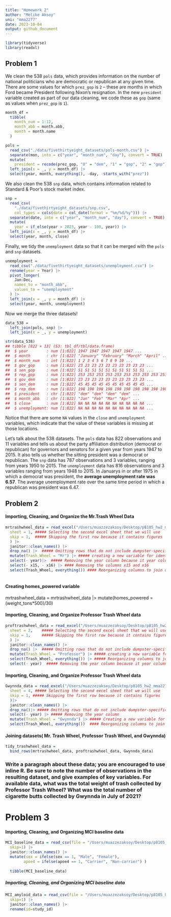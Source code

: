 ```yaml
---
title: "Homework 2"
author: "Melike Aksoy"
uni: "mma2277"
date: 2023-10-04
output: github_document
---
```


```r
library(tidyverse)
library(readxl)
```


## Problem 1

We clean the 538 `pols` data, which provides information on the number
of national politicians who are democratic or republican at any given
time. There are some values for which `prez_gop` is `2` – these are
months in which Ford became President following Nixon’s resignation. In
the new `president` variable created as part of our data cleaning, we
code these as `gop` (same as values when `prez_gop` is `1`).

``` r
month_df = 
  tibble(
    month_num = 1:12,
    month_abb = month.abb,
    month = month.name
  )

pols = 
  read_csv("./data/fivethirtyeight_datasets/pols-month.csv") |>
  separate(mon, into = c("year", "month_num", "day"), convert = TRUE) |>
  mutate(
    president = recode(prez_gop, "0" = "dem", "1" = "gop", "2" = "gop")) |>
  left_join(x = _, y = month_df) |> 
  select(year, month, everything(), -day, -starts_with("prez")) 
```

We also clean the 538 `snp` data, which contains information related to
Standard & Poor’s stock market index.

``` r
snp = 
  read_csv(
    "./data/fivethirtyeight_datasets/snp.csv",
    col_types = cols(date = col_date(format = "%m/%d/%y"))) |>
  separate(date, into = c("year", "month_num", "day"), convert = TRUE) |>
  mutate(
    year = if_else(year > 2023, year - 100, year)) |> 
  left_join(x = _, y = month_df) |> 
  select(year, month, close) 
```

Finally, we tidy the `unemployment` data so that it can be merged with
the `pols` and `snp` datasets.

``` r
unemployment = 
  read_csv("./data/fivethirtyeight_datasets/unemployment.csv") |>
  rename(year = Year) |>
  pivot_longer(
    Jan:Dec, 
    names_to = "month_abb",
    values_to = "unemployment"
  ) |> 
  left_join(x = _, y = month_df) |> 
  select(year, month, unemployment)
```

Now we merge the three datasets!

``` r
data_538 = 
  left_join(pols, snp) |>
  left_join(x = _, y = unemployment)

str(data_538)
## tibble [822 × 13] (S3: tbl_df/tbl/data.frame)
##  $ year        : num [1:822] 1947 1947 1947 1947 1947 ...
##  $ month       : chr [1:822] "January" "February" "March" "April" ...
##  $ month_num   : int [1:822] 1 2 3 4 5 6 7 8 9 10 ...
##  $ gov_gop     : num [1:822] 23 23 23 23 23 23 23 23 23 23 ...
##  $ sen_gop     : num [1:822] 51 51 51 51 51 51 51 51 51 51 ...
##  $ rep_gop     : num [1:822] 253 253 253 253 253 253 253 253 253 253 ...
##  $ gov_dem     : num [1:822] 23 23 23 23 23 23 23 23 23 23 ...
##  $ sen_dem     : num [1:822] 45 45 45 45 45 45 45 45 45 45 ...
##  $ rep_dem     : num [1:822] 198 198 198 198 198 198 198 198 198 198 ...
##  $ president   : chr [1:822] "dem" "dem" "dem" "dem" ...
##  $ month_abb   : chr [1:822] "Jan" "Feb" "Mar" "Apr" ...
##  $ close       : num [1:822] NA NA NA NA NA NA NA NA NA NA ...
##  $ unemployment: num [1:822] NA NA NA NA NA NA NA NA NA NA ...
```

Notice that there are some `NA` values in the `close` and `unemployment`
variables, which indicate that the value of these variables is missing
at those locations.

Let’s talk about the 538 datasets. The `pols` data has 822 observations
and 11 variables and tells us about the party affiliation distribution
(democrat or republican) for governors and senators for a given year
from years 1947 to 2015. It also tells us whether the sitting president
was a democrat or republican. The `snp` data has 787 observations and 3
variables, ranging from years 1950 to 2015. The `unemployment` data has
816 observations and 3 variables ranging from years 1948 to 2015. In
Januarys in or after 1975 in which a democrat was president, the
**average unemployment rate was 6.57**. The average unemployment rate
over the same time period in which a republican was president was 6.47.


#########################################################################################

## Problem 2


#### Importing, Cleaning, and Organize the Mr.Trash Wheel Data


```r
mrtrashwheel_data = read_excel("/Users/muazzezaksoy/Desktop/p8105_hw2_mma2277/data/202309 Trash Wheel Collection Data.xlsx", 
  sheet = 1, ##### Selecting the second excel sheet that we will use 
  skip = 1,  ##### Skipping the first row because it contains figures
  ) |>
  janitor::clean_names() |>
  drop_na() |>  ##### Omitting rows that do not include dumpster-specific data using drop_na                  function
  mutate(Trash_Wheel = "Mr") |> ##### creating a new variable for identification
  select(- year)|>  ##### Removing the year column because it year column include non-data    
  select(- x15, - x16) |> #### Removing the columns x15 and x16
  select(Trash_Wheel, everything()) #### Reorganizing columns to join datasets later                                            (putting  identifier variable as first column)
   
```


#### Creating homes_powered variable
mrtrashwheel_data = mrtrashwheel_data |> 
  mutate(homes_powered = (weight_tons*500)/30)


#### Importing, Cleaning, and Organize Professor Trash Wheel data

```r
proftrashwheel_data = read_excel("/Users/muazzezaksoy/Desktop/p8105_hw2_mma2277/data/202309 Trash Wheel Collection Data.xlsx", 
  sheet = 2,    ##### Selecting the second excel sheet that we will use 
  skip = 1,     ##### Skipping the first row because it contains figures
  ) |>
  janitor::clean_names() |>
  drop_na() |>  ##### Omitting rows that do not include dumpster-specific data using drop_na                  function
  mutate(Trash_Wheel = "Professor") |> ##### creating a new variable for identification
  select(Trash_Wheel, everything()) |> ##### Reorganizing columns to join datasets later
  select(- year)  ##### Removing the year column because it year column include non-data                         entries(columns with notes)
```


#### Importing, Cleaning, and Organize Professor Trash Wheel data


```r
Gwynnda_data = read_excel("/Users/muazzezaksoy/Desktop/p8105_hw2_mma2277/data/202309 Trash Wheel Collection Data.xlsx", 
  sheet = 4, ##### Selecting the second excel sheet that we will use 
  skip = 1, ##### Skipping the first row because it contains figures
  )|>
  janitor::clean_names() |>
  drop_na()|> ##### Omitting rows that do not include dumpster-specific data using drop_na                  function  
  select(- year) |> ##### Removing the year column
  mutate(Trash_Wheel = "Gwynnda") |> ##### Creating a new variable for identification
  select(Trash_Wheel, everything())  #### Reorganizing columns to join datasets later

```


#### Joining datasets( Mr. Trash Wheel, Professor Trash Wheel, and Gwynnda)

```r
tidy_trashwheel_data = 
  bind_rows(mrtrashwheel_data, proftrashwheel_data, Gwynnda_data)

```

### Write a paragraph about these data; you are encouraged to use inline R. Be sure to note the number of observations in the resulting dataset, and give examples of key variables. For available data, what was the total weight of trash collected by Professor Trash Wheel? What was the total number of cigarette butts collected by Gwynnda in July of 2021?



# Problem 3

#### Importing, Cleaning, and Organizing MCI baseline data

```r
MCI_baseline_data = read_csv(file = "/Users/muazzezaksoy/Desktop/p8105_hw2_mma2277/data/data_mci/MCI_baseline.csv",
  skip=1) |>
  janitor::clean_names() |>
  mutate(sex = ifelse(sex == 1, "Male", "Female"),
        apoe4 = ifelse(apoe4 == 1, "Carrier", "Non-carrier") ) 
  
  tibble(MCI_baseline_data)
```


##### Importing, Cleaning, and Organizing MCI baseline data
```r
MCI_amyloid_data = read_csv(file = "/Users/muazzezaksoy/Desktop/p8105_hw2_mma2277/data/data_mci/MCI_amyloid.csv",
  skip=1) |>
  janitor::clean_names() |>
  rename(id=study_id)
```






